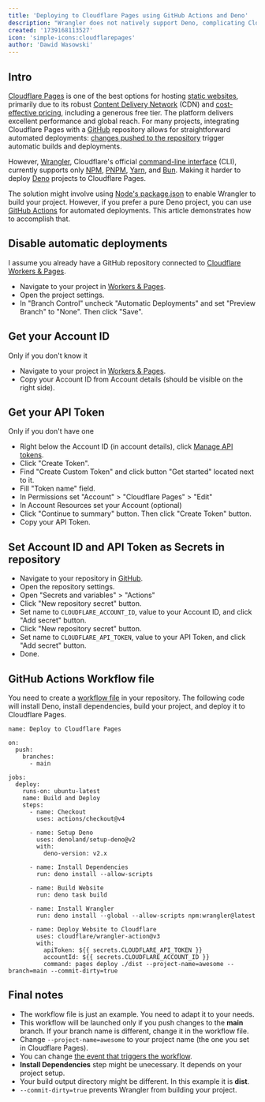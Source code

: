 ```yaml
---
title: 'Deploying to Cloudflare Pages using GitHub Actions and Deno'
description: "Wrangler does not natively support Deno, complicating Cloudflare Pages deployments. This article shows how to use GitHub Actions and Deno for automatic deployments, eliminating the need for other package managers."
created: '1739168113527'
icon: 'simple-icons:cloudflarepages'
author: 'Dawid Wasowski'
---
```


## Intro

[Cloudflare Pages](https://pages.cloudflare.com) is one of the best options for hosting [static websites](https://en.wikipedia.org/wiki/Static_web_page), 
primarily due to its robust [Content Delivery Network](https://en.wikipedia.org/wiki/Content_delivery_network) (CDN) and [cost-effective pricing](https://www.cloudflare.com/plans/), 
including a generous free tier. The platform delivers excellent performance and global reach. 
For many projects, integrating Cloudflare Pages with a [GitHub](https://github.com/) repository allows for straightforward automated deployments: 
[changes pushed to the repository](https://en.wikipedia.org/wiki/Commit_(version_control)) trigger automatic builds and deployments.

However, [Wrangler](https://developers.cloudflare.com/workers/wrangler/), 
Cloudflare's official [command-line interface](https://en.wikipedia.org/wiki/Command-line_interface) (CLI), 
currently supports only [NPM](https://www.npmjs.com/package/npm), [PNPM](https://pnpm.io/motivation), 
[Yarn](https://yarnpkg.com/), and [Bun](https://bun.sh/). Making it harder to deploy [Deno](https://deno.com/) projects to Cloudflare Pages.

The solution might involve using [Node's package.json](https://docs.deno.com/runtime/fundamentals/configuration/#package.json-support) to enable Wrangler to build your project. However, if you prefer a pure Deno project, you can use [GitHub Actions](https://github.com/features/actions) for automated deployments. This article demonstrates how to accomplish that.

## Disable automatic deployments

I assume you already have a GitHub repository connected to [Cloudflare Workers & Pages](https://dash.cloudflare.com/?to=/:account/workers-and-pages).

- Navigate to your project in [Workers & Pages](https://dash.cloudflare.com/?to=/:account/workers-and-pages).
- Open the project settings.
- In "Branch Control" uncheck "Automatic Deployments" and set "Preview Branch" to "None". Then click "Save".

## Get your Account ID

<div role="alert" class="alert alert-warning alert-soft w-fit font-bold">
  <span>Only if you don't know it</span>
</div>

- Navigate to your project in [Workers & Pages](https://dash.cloudflare.com/?to=/:account/workers-and-pages).
- Copy your Account ID from Account details (should be visible on the right side).

## Get your API Token

<div role="alert" class="alert alert-warning alert-soft w-fit font-bold">
  <span>Only if you don't have one</span>
</div>

- Right below the Account ID (in account details), click [Manage API tokens](https://dash.cloudflare.com/profile/api-tokens).
- Click "Create Token".
- Find "Create Custom Token" and click button "Get started" located next to it.
- Fill "Token name" field.
- In Permissions set "Account" > "Cloudflare Pages" > "Edit"
- In Account Resources set your Account (optional)
- Click "Continue to summary" button. Then click "Create Token" button.
- Copy your API Token.

## Set Account ID and API Token as Secrets in repository

- Navigate to your repository in [GitHub](https://github.com/).
- Open the repository settings.
- Open "Secrets and variables" > "Actions"
- Click "New repository secret" button.
- Set name to `CLOUDFLARE_ACCOUNT_ID`, value to your Account ID, and click "Add secret" button.
- Click "New repository secret" button.
- Set name to `CLOUDFLARE_API_TOKEN`, value to your API Token, and click "Add secret" button.
- Done.

## GitHub Actions Workflow file

You need to create a [workflow file](https://docs.github.com/en/actions/writing-workflows/quickstart#creating-your-first-workflow) in your repository. 
The following code will install Deno, install dependencies, build your project, and deploy it to Cloudflare Pages.

```
name: Deploy to Cloudflare Pages

on:
  push:
    branches:
      - main

jobs:
  deploy:
    runs-on: ubuntu-latest
    name: Build and Deploy
    steps:
      - name: Checkout
        uses: actions/checkout@v4

      - name: Setup Deno
        uses: denoland/setup-deno@v2
        with:
          deno-version: v2.x

      - name: Install Dependencies
        run: deno install --allow-scripts

      - name: Build Website
        run: deno task build

      - name: Install Wrangler
        run: deno install --global --allow-scripts npm:wrangler@latest

      - name: Deploy Website to Cloudflare
        uses: cloudflare/wrangler-action@v3
        with:
          apiToken: ${{ secrets.CLOUDFLARE_API_TOKEN }}
          accountId: ${{ secrets.CLOUDFLARE_ACCOUNT_ID }}
          command: pages deploy ./dist --project-name=awesome --branch=main --commit-dirty=true 
```

## Final notes

- The workflow file is just an example. You need to adapt it to your needs.
- This workflow will be launched only if you push changes to the **main** branch. 
  If your branch name is different, change it in the workflow file.
- Change `--project-name=awesome` to your project name (the one you set in Cloudflare Pages).
- You can change [the event that triggers the workflow](https://docs.github.com/en/actions/writing-workflows/choosing-when-your-workflow-runs/events-that-trigger-workflows#about-events-that-trigger-workflows).
- **Install Dependencies** step might be unecessary. It depends on your project setup.
- Your build output directory might be different. In this example it is **dist**.
- `--commit-dirty=true` prevents Wrangler from building your project.
